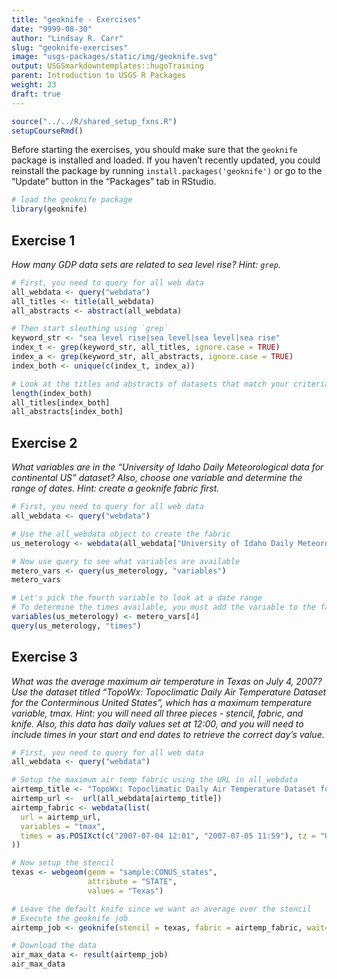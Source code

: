 ```yaml
---
title: "geoknife - Exercises"
date: "9999-08-30"
author: "Lindsay R. Carr"
slug: "geoknife-exercises"
image: "usgs-packages/static/img/geoknife.svg"
output: USGSmarkdowntemplates::hugoTraining
parent: Introduction to USGS R Packages
weight: 23
draft: true
---
```


```r
source("../../R/shared_setup_fxns.R")
setupCourseRmd()
```

Before starting the exercises, you should make sure that the `geoknife` package is installed and loaded. If you haven't recently updated, you could reinstall the package by running `install.packages('geoknife')` or go to the "Update" button in the "Packages" tab in RStudio.

```r
# load the geoknife package
library(geoknife)
```

## Exercise 1

*How many GDP data sets are related to sea level rise? Hint: `grep`.*

```r
# First, you need to query for all web data
all_webdata <- query("webdata")
all_titles <- title(all_webdata)
all_abstracts <- abstract(all_webdata)

# Then start sleuthing using `grep`
keyword_str <- "sea level rise|sea level|sea level|sea rise"
index_t <- grep(keyword_str, all_titles, ignore.case = TRUE)
index_a <- grep(keyword_str, all_abstracts, ignore.case = TRUE)
index_both <- unique(c(index_t, index_a))

# Look at the titles and abstracts of datasets that match your criteria
length(index_both)
all_titles[index_both]
all_abstracts[index_both]
```

## Exercise 2

*What variables are in the "University of Idaho Daily Meteorological data for continental US" dataset? Also, choose one variable and determine the range of dates. Hint: create a geoknife fabric first.*

```r
# First, you need to query for all web data
all_webdata <- query("webdata")

# Use the all_webdata object to create the fabric
us_meterology <- webdata(all_webdata["University of Idaho Daily Meteorological data for continental US"])

# Now use query to see what variables are available
metero_vars <- query(us_meterology, "variables")
metero_vars

# Let's pick the fourth variable to look at a date range
# To determine the times available, you must add the variable to the fabric
variables(us_meterology) <- metero_vars[4]
query(us_meterology, "times")
```

## Exercise 3

*What was the average maximum air temperature in Texas on July 4, 2007? Use the dataset titled "TopoWx: Topoclimatic Daily Air Temperature Dataset for the Conterminous United States", which has a maximum temperature variable, tmax. Hint: you will need all three pieces - stencil, fabric, and knife. Also, this data has daily values set at 12:00, and you will need to include times in your start and end dates to retrieve the correct day's value.*

```r
# First, you need to query for all web data
all_webdata <- query("webdata")

# Setup the maximum air temp fabric using the URL in all_webdata
airtemp_title <- "TopoWx: Topoclimatic Daily Air Temperature Dataset for the Conterminous United States"
airtemp_url <-  url(all_webdata[airtemp_title])
airtemp_fabric <- webdata(list(
  url = airtemp_url,
  variables = "tmax",
  times = as.POSIXct(c("2007-07-04 12:01", "2007-07-05 11:59"), tz = "UTC")
))

# Now setup the stencil
texas <- webgeom(geom = "sample:CONUS_states", 
                 attribute = "STATE",
                 values = "Texas")

# Leave the default knife since we want an average over the stencil
# Execute the geoknife job
airtemp_job <- geoknife(stencil = texas, fabric = airtemp_fabric, wait=TRUE)

# Download the data
air_max_data <- result(airtemp_job)
air_max_data
```
